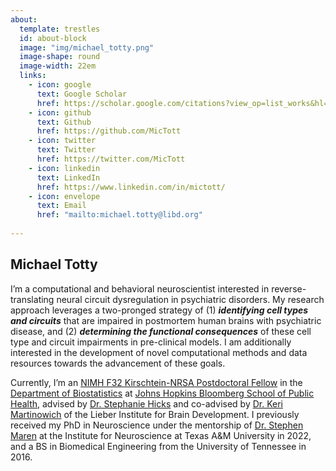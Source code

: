 ```yaml
---
about:
  template: trestles
  id: about-block
  image: "img/michael_totty.png"
  image-shape: round
  image-width: 22em
  links:
    - icon: google
      text: Google Scholar
      href: https://scholar.google.com/citations?view_op=list_works&hl=en&hl=en&user=aQEL5ecAAAAJ
    - icon: github
      text: Github
      href: https://github.com/MicTott
    - icon: twitter
      text: Twitter
      href: https://twitter.com/MicTott
    - icon: linkedin
      text: LinkedIn
      href: https://www.linkedin.com/in/mictott/
    - icon: envelope
      text: Email
      href: "mailto:michael.totty@libd.org" 
    
---
```


<div style="max-width: 120%; margin: 0 auto;">
# Michael Totty
I'm a computational and behavioral neuroscientist interested in reverse-translating neural circuit dysregulation in psychiatric disorders. My research approach leverages a two-pronged strategy of (1) ___identifying cell types and circuits___ that are impaired in postmortem human brains with psychiatric disease, and (2) ___determining the functional consequences___ of these cell type and circuit impairments in pre-clinical models. I am additionally interested in the development of novel computational methods and data resources towards the advancement of these goals.
</div>



Currently, I'm an [NIMH F32 Kirschtein-NRSA Postdoctoral Fellow](https://researchtraining.nih.gov/programs/fellowships/F32) in the [Department of Biostatistics](https://publichealth.jhu.edu/departments/biostatistics) at [Johns Hopkins Bloomberg School of Public Health](https://publichealth.jhu.edu/), advised by [Dr. Stephanie Hicks](https://www.stephaniehicks.com/) and co-advised by [Dr. Keri Martinowich](https://www.libd.org/team/keri-martinowich/) of the Lieber Institute for Brain Development. I previously received my PhD in Neuroscience under the mentorship of [Dr. Stephen Maren](https://marenlab.org/) at the Institute for Neuroscience at Texas A&M University in 2022, and a BS in Biomedical Engineering from the University of Tennessee in 2016.





